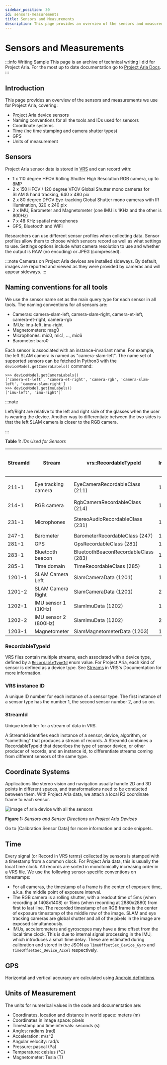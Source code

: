 ```yaml
---
sidebar_position: 30
id: sensors-measurements
title: Sensors and Measurements
description: This page provides an overview of the sensors and measurements we use for Project Aria devices
---
```


# Sensors and Measurements

:::info Writing Sample
This page is an archive of technical writing I did for Project Aria. For the most up to date documentation go to [Project Aria Docs](https://facebookresearch.github.io/projectaria_tools/docs/intro).
:::

## Introduction
This page provides an overview of the sensors and measurements we use for Project Aria, covering:

* Project Aria device sensors
* Naming conventions for all the tools and IDs used for sensors
* Coordinate systems
* Time (inc time stamping and camera shutter types)
* GPS
* Units of measurement


## Sensors

Project Aria sensor data is stored in [VRS](https://facebookresearch.github.io/vrs/docs/Overview) and can record with:

* 1 x 110 degree HFOV Rolling Shutter High Resolution RGB camera, up to 8MP
* 2 x 150 HFOV / 120 degree VFOV Global Shutter mono cameras for SLAM & hand tracking, 640 x 480 pix
* 2 x 80 degree DFOV Eye-tracking Global Shutter mono cameras with IR illumination, 320 x 240 pix
* 2 x IMU, Barometer and Magnetometer (one IMU is 1KHz and the other is 800Hz)
* 7 x 48 KHz spatial microphones
* GPS, Bluetooth and WiFi

Researchers can use different sensor profiles when collecting data. Sensor profiles allow them to choose which sensors record as well as what settings to use. Settings options include what camera resolution to use and whether the output is RAW (no encoding) or JPEG (compressed).

:::note
Cameras on Project Aria devices are installed sideways. By default, images are reported and viewed as they were provided by cameras and will appear sideways.
:::


## Naming conventions for all tools

We use the sensor name set as the main query type for each sensor in all tools. The naming conventions for all sensors are:

* Cameras: camera-slam-left, camera-slam-right, camera-et-left, camera-et-right, camera-rgb
* IMUs: imu-left, imu-right
* Magnetometers: mag0
* Microphones: mic0, mic1, ..., mic6
* Barometer: baro0

Each sensor is associated with an instance-invariant name. For example, the left SLAM camera is named as "camera-slam-left". The name set of supported sensors can be fetched in Python3 with the `deviceModel.getCameraLabels()` command:

```
>>> deviceModel.getCameraLabels()
['camera-et-left', 'camera-et-right', 'camera-rgb', 'camera-slam-left', 'camera-slam-right']
>>> deviceModel.getImuLabels()
['imu-left', 'imu-right']`
```


:::note

Left/Right are relative to the left and right side of the glasses when the user is wearing the device. Another way to differentiate between the two sides is that the left SLAM camera is closer to the RGB camera.

:::


**Table 1:** *IDs Used for Sensors*

|StreamId |Stream |vrs::RecordableTypeId |VRS Instance ID |Calibration labels for coordinate transform |DataProvider API |
|--- |--- |--- |--- |--- |--- |
|211-1 |Eye tracking camera |EyeCameraRecordableClass (211) |1 |`camera-et-left` `camera-et-right` |getEyeCameraPlayer() |
|214-1 |RGB camera |RgbCameraRecordableClass (214) |1 |`camera-rgb` |getRgbCameraPlayer() |
|231-1 |Microphones |StereoAudioRecordableClass (231) |1 |`mic0`, `mic1`, `mic2`, ..., `mic6` |getAudioPlayer() |
|247-1 |Barometer |BarometerRecordableClass (247) |1 |`baro0` |getBarometerPlayer() |
|281-1 |GPS |GpsRecordableClass (281) |1 | |getGpsPlayer() |
|283-1 |Bluetooth beacon |BluetoothBeaconRecordableClass (283) |1 | |getBluetoothBeaconPlayer() |
|285-1 |Time domain |TimeRecordableClass (285) |1 | |getTimeSyncPlayer() |
|1201-1 |SLAM Camera Left |SlamCameraData (1201) |1 |`camera-slam-left` |getSlamLeftCameraPlayer() |
|1201-2 |SLAM Camera Right |SlamCameraData (1201) |2 |`camera-slam-right` |getSlamRightCameraPlayer() |
|1202-1 |IMU sensor 1 (1KHz) |SlamImuData (1202) |1 |`imu-right` |getImuRightPlayer() |
|1202-2 |IMU sensor 2 (800Hz) |SlamImuData (1202) |2 |`imu-left` |getImuLeftPlayer() |
|1203-1 |Magnetometer |SlamMagnetometerData (1203) |1 |`mag0` |getMagnetometerPlayer() |


### RecordableTypeId

VRS files contain multiple streams, each associated with a device type, defined by a [`RecordableTypeId`](https://github.com/facebookresearch/vrs/blob/main/vrs/StreamId.h) enum value. For Project Aria, each kind of sensor is defined as a device type. See [Streams](https://facebookresearch.github.io/vrs/docs/FileStructure#streams) in VRS's Documentation for more information.

### VRS instance ID

A unique ID number for each instance of a sensor type. The first instance of a sensor type has the number 1, the second sensor number 2, and so on.

### StreamId

Unique identifier for a stream of data in VRS.

A StreamId identifies each instance of a sensor, device, algorithm, or "something" that produces a stream of records. A StreamId combines a RecordableTypeId that describes the type of sensor device, or other producer of records, and an instance id, to differentiate streams coming from different sensors of the same type.

## Coordinate Systems

Applications like stereo vision and navigation usually handle 2D and 3D points in different spaces, and transformations need to be conducted between them. With Project Aria data, we attach a local R3 coordinate frame to each sensor.


![image of aria device with all the sensors](/img/adt/aria_ref_frames_all_black.png)

**Figure 1:** *Sensors and Sensor Directions on Project Aria Devices*

Go to [Calibration Sensor Data] for more information and code snippets.

## Time

Every signal (or Record in VRS terms) collected by sensors is stamped with a timestamp from a common clock. For Project Aria data, this is usually the local time clock. All records are sorted in monotonically increasing order in a VRS file. We use the following sensor-specific conventions on timestamps:

* For all cameras, the timestamp of a frame is the center of exposure time, a.k.a. the middle point of exposure interval.
* The RGB camera is a rolling shutter, with a readout time of 5ms (when recording at 1408x1408) or 15ms (when recording at 2880x2880) from first to last line. The recorded timestamp of an RGB frame is the center of exposure timestamp of the middle row of the image. SLAM and eye tracking cameras are global shutter and all of the pixels in the image are exposed simultaneously.
* IMUs, accelerometers and gyroscopes may have a time offset from the local time clock. This is due to internal signal processing in the IMU, which introduces a small time delay. These are estimated during calibration and stored in the JSON as `TimeOffsetSec_Device_Gyro` and `TimeOffsetSec_Device_Accel` respectively.

## GPS
Horizontal and vertical accuracy are calculated using [Android definitions](https://developer.android.com/reference/android/location/Location#getAccuracy).

## Units of Measurement

The units for numerical values in the code and documentation are:


* Coordinates, location and distance in world space: meters (m)
* Coordinates in image space: pixels
* Timestamp and time intervals: seconds (s)
* Angles: radians (rad)
* Acceleration: m/s^2
* Angular velocity: rad/s
* Pressure: pascal (Pa)
* Temperature: celsius (°C)
* Magnetometer: Tesla (T)
